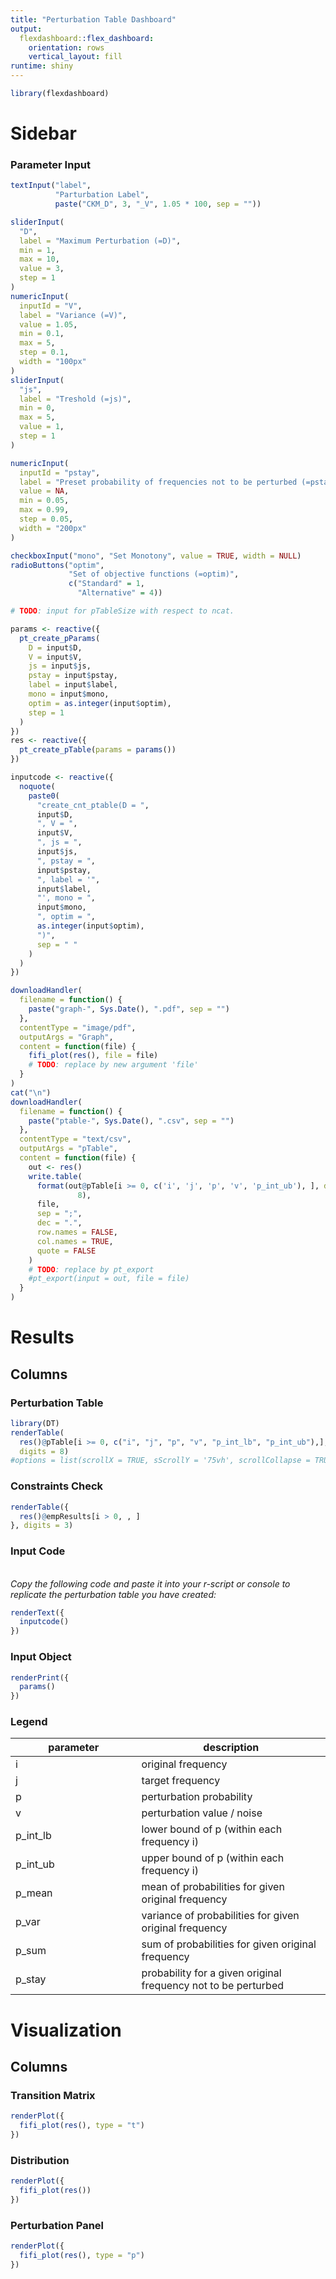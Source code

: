 ---
title: "Perturbation Table Dashboard"
output: 
  flexdashboard::flex_dashboard:
    orientation: rows
    vertical_layout: fill
runtime: shiny
---

```{r setup, include=FALSE}
library(flexdashboard)
```

Sidebar {.sidebar}
=====================================

### Parameter Input

```{r}



textInput("label",
          "Parturbation Label",
          paste("CKM_D", 3, "_V", 1.05 * 100, sep = ""))

sliderInput(
  "D",
  label = "Maximum Perturbation (=D)",
  min = 1,
  max = 10,
  value = 3,
  step = 1
)
numericInput(
  inputId = "V",
  label = "Variance (=V)",
  value = 1.05,
  min = 0.1,
  max = 5,
  step = 0.1,
  width = "100px"
)
sliderInput(
  "js",
  label = "Treshold (=js)",
  min = 0,
  max = 5,
  value = 1,
  step = 1
)

numericInput(
  inputId = "pstay",
  label = "Preset probability of frequencies not to be perturbed (=pstay)",
  value = NA,
  min = 0.05,
  max = 0.99,
  step = 0.05,
  width = "200px"
)

checkboxInput("mono", "Set Monotony", value = TRUE, width = NULL)
radioButtons("optim",
             "Set of objective functions (=optim)",
             c("Standard" = 1,
               "Alternative" = 4))

# TODO: input for pTableSize with respect to ncat.

params <- reactive({
  pt_create_pParams(
    D = input$D,
    V = input$V,
    js = input$js,
    pstay = input$pstay,
    label = input$label,
    mono = input$mono,
    optim = as.integer(input$optim),
    step = 1
  )
})
res <- reactive({
  pt_create_pTable(params = params())
})

inputcode <- reactive({
  noquote(
    paste0(
      "create_cnt_ptable(D = ",
      input$D,
      ", V = ",
      input$V,
      ", js = ",
      input$js,
      ", pstay = ",
      input$pstay,
      ", label = '",
      input$label,
      "', mono = ",
      input$mono,
      ", optim = ",
      as.integer(input$optim),
      ")",
      sep = " "
    )
  )
})

```



<!-- **Save the Output** -->

```{r download, echo=FALSE, eval=FALSE}
downloadHandler(
  filename = function() {
    paste("graph-", Sys.Date(), ".pdf", sep = "")
  },
  contentType = "image/pdf",
  outputArgs = "Graph",
  content = function(file) {
    fifi_plot(res(), file = file)
    # TODO: replace by new argument 'file'
  }
)
cat("\n")
downloadHandler(
  filename = function() {
    paste("ptable-", Sys.Date(), ".csv", sep = "")
  },
  contentType = "text/csv",
  outputArgs = "pTable",
  content = function(file) {
    out <- res()
    write.table(
      format(out@pTable[i >= 0, c('i', 'j', 'p', 'v', 'p_int_ub'), ], digits =
               8),
      file,
      sep = ";",
      dec = ".",
      row.names = FALSE,
      col.names = TRUE,
      quote = FALSE
    )
    # TODO: replace by pt_export
    #pt_export(input = out, file = file)
  }
)
```


Results {.tabset}
=====================================

Columns {.tabset}
-------------------------------------



### Perturbation Table 

```{r}
library(DT)
renderTable(
  res()@pTable[i >= 0, c("i", "j", "p", "v", "p_int_lb", "p_int_ub"),], 
  digits = 8)
#options = list(scrollX = TRUE, sScrollY = '75vh', scrollCollapse = TRUE))
```

### Constraints Check {data-width=100}

```{r}
renderTable({
  res()@empResults[i > 0, , ]
}, digits = 3)
```

### Input Code {data-width=175}

\
*Copy the following code and paste it into your r-script or console to replicate 
the perturbation table you have created:*

```{r}

renderText({
  inputcode()
})
```

### Input Object {data-width=175}

```{r}
renderPrint({
  params()
})
```

### Legend {data-width=75}

parameter     | description
---------------- | ------------------------
i  | original frequency
j | target frequency
p | perturbation probability
v | perturbation value / noise
p_int_lb | lower bound of p (within each frequency i)
p_int_ub | upper bound of p (within each frequency i)
p_mean   | mean of probabilities for given original frequency
p_var | variance of probabilities for given original frequency
p_sum | sum of probabilities for given original frequency
p_stay | probability for a given original frequency not to be perturbed


Visualization {.tabset}
=====================================

Columns {.tabset}
-------------------------------------


### Transition Matrix

```{r}
renderPlot({
  fifi_plot(res(), type = "t")
})
```

### Distribution

```{r}
renderPlot({
  fifi_plot(res())
})
```

### Perturbation Panel

```{r}
renderPlot({
  fifi_plot(res(), type = "p")
})
```
